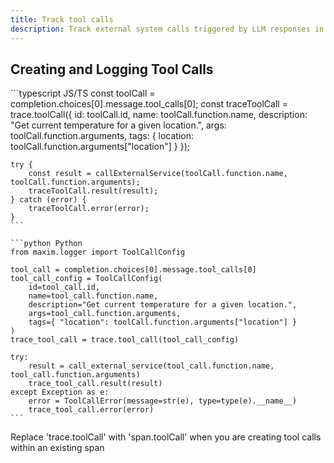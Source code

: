 ```yaml
---
title: Track tool calls
description: Track external system calls triggered by LLM responses in your agentic workflows. Tool calls represent interactions with external services, allowing you to monitor execution time and responses.
---
```


## Creating and Logging Tool Calls

<CodeGroup>
    ```typescript JS/TS
    const toolCall = completion.choices[0].message.tool_calls[0];
    const traceToolCall = trace.toolCall({
        id: toolCall.id,
        name: toolCall.function.name,
        description: "Get current temperature for a given location.",
        args: toolCall.function.arguments,
        tags: { location: toolCall.function.arguments["location"] }
    });

    try {
        const result = callExternalService(toolCall.function.name, toolCall.function.arguments);
        traceToolCall.result(result);
    } catch (error) {
        traceToolCall.error(error);
    }
    ```

    ```python Python
    from maxim.logger import ToolCallConfig

    tool_call = completion.choices[0].message.tool_calls[0]
    tool_call_config = ToolCallConfig(
        id=tool_call.id,
        name=tool_call.function.name,
        description="Get current temperature for a given location.",
        args=tool_call.function.arguments,
        tags={ "location": toolCall.function.arguments["location"] }
    )
    trace_tool_call = trace.tool_call(tool_call_config)

    try:
        result = call_external_service(tool_call.function.name, tool_call.function.arguments)
        trace_tool_call.result(result)
    except Exception as e:
        error = ToolCallError(message=str(e), type=type(e).__name__)
        trace_tool_call.error(error)
    ```
</CodeGroup>

<Note>
Replace 'trace.toolCall' with 'span.toolCall' when you are creating tool calls within an existing span
</Note>